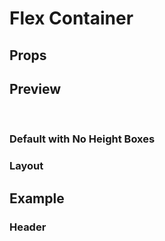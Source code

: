 

<Meta of={FlexContainerStories} />

# Flex Container

<Description />

<Canvas of={FlexContainerStories.Default} sourceState="shown" />

## Props

<Controls exclude="children" />

## Preview

<br />

### Default with No Height Boxes

<Canvas of={FlexContainerStories.DefaultWithNoHeightBoxes} />

### Layout

<Canvas of={FlexContainerStories.Layout} />

## Example

### Header

<Canvas of={FlexContainerStories.ExampleHeader} />
